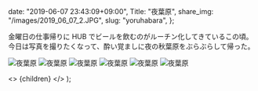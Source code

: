 
  date: "2019-06-07 23:43:09+09:00",
  Title: "夜葉原",
  share_img: "/images/2019_06_07_2.JPG",
  slug: "yoruhabara",
};

金曜日の仕事帰りに HUB でビールを飲むのがルーチン化してきているこの頃。<br />
今日は写真を撮りたくなって、酔い覚ましに夜の秋葉原をぶらぶらして帰った。

![夜葉原](/images/2019_06_07_1.JPG)
![夜葉原](/images/2019_06_07_2.JPG)
![夜葉原](/images/2019_06_07_3.JPG)
![夜葉原](/images/2019_06_07_4.JPG)
![夜葉原](/images/2019_06_07_5.JPG)
![夜葉原](/images/2019_06_07_6.JPG)

  <>
    <Head>
      <title>{meta.Title} | 異郷好実</title>
    </Head>
    <PostLayout meta={meta}>{children}</PostLayout>
  </>
);
